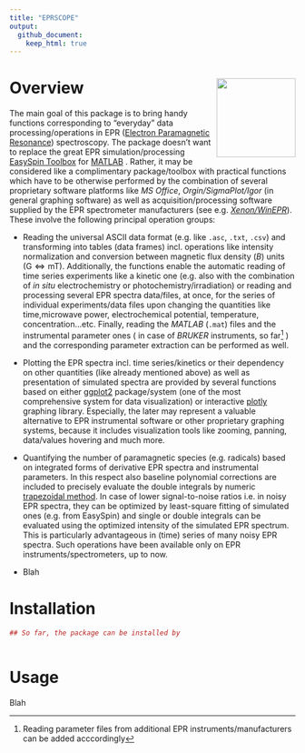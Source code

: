 ```yaml
---
title: "EPRSCOPE"
output: 
  github_document:
    keep_html: true
---
```


# Overview <img src="man/figures/logo_new.png" align="right" height="139"/>

The main goal of this package is to bring handy functions corresponding to "everyday" data processing/operations in EPR ([Electron Paramagnetic Resonance](https://goldbook.iupac.org/terms/view/E02005)) spectroscopy. The package doesn't want to replace the great EPR simulation/processing [EasySpin Toolbox](https://www.easyspin.org/) for [MATLAB](https://www.mathworks.com/products/matlab.html) . Rather, it may be considered like a complimentary package/toolbox with practical functions which have to be otherwise performed by the combination of several proprietary software platforms like *MS Office*, *Orgin/SigmaPlot/Igor* (in general graphing software) as well as acquisition/processing software supplied by the EPR spectrometer manufacturers (see e.g. [*Xenon/WinEPR*](https://www.bruker.com/en/products-and-solutions/mr/epr-instruments/epr-software.html)). These involve the following principal operation groups:

-   Reading the universal ASCII data format (e.g. like `.asc`, `.txt`, `.csv`) and transforming into tables (data frames) incl. operations like intensity normalization and conversion between magnetic flux density (*B*) units ($\mathrm{G} \Leftrightarrow \mathrm{mT}$). Additionally, the functions enable the automatic reading of time series experiments like a kinetic one (e.g. also with the combination of *in situ* electrochemistry or photochemistry/irradiation) or reading and processing several EPR spectra data/files, at once, for the series of individual experiments/data files upon changing the quantities like time,microwave power, electrochemical potential, temperature, concentration...etc. Finally, reading the *MATLAB* (`.mat`) files and the instrumental parameter ones ( in case of *BRUKER* instruments, so far[^1] ) and the corresponding parameter extraction can be performed as well.

-   Plotting the EPR spectra incl. time series/kinetics or their dependency on other quantities (like already mentioned above) as well as presentation of simulated spectra are provided by several functions based on either [ggplot2](https://ggplot2.tidyverse.org/) package/system (one of the most comprehensive system for data visualization) or interactive [plotly](https://plotly.com/r/) graphing library. Especially, the later may represent a valuable alternative to EPR instrumental software or other proprietary graphing systems, because it includes visualization tools like zooming, panning, data/values hovering and much more.

-   Quantifying the number of paramagnetic species (e.g. radicals) based on integrated forms of derivative EPR spectra and instrumental parameters. In this respect also baseline polynomial corrections are included to precisely evaluate the double integrals by numeric [trapezoidal method](https://mathworld.wolfram.com/TrapezoidalRule.html). In case of lower signal-to-noise ratios i.e. in noisy EPR spectra, they can be optimized by least-square fitting of simulated ones (e.g. from EasySpin) and single or double integrals can be evaluated using the optimized intensity of the simulated EPR spectrum. This is particularly advantageous in (time) series of many noisy EPR spectra. Such operations have been available only on EPR instruments/spectrometers, up to now.

-   Blah

[^1]: Reading parameter files from additional EPR instruments/manufacturers can be added acccordingly

# Installation

```r

## So far, the package can be installed by



```

# Usage

Blah
